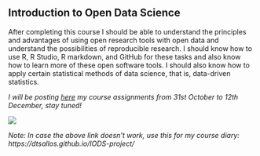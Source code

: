 
## Introduction to Open Data Science

After completing this course I should be able to understand the principles and advantages of using open research tools with open data and understand the possibilities of reproducible research. I should know how to use R, R Studio, R markdown, and GitHub for these tasks and also know how to learn more of these open software tools. I should also know how to apply certain statistical methods of data science, that is, data-driven statistics.


*I will be posting [here](https://dtsallos.github.io/IODS-project/) my course assignments from 31st October to 12th December, stay tuned!*



![](/humour.jpg)




*Note: In case the above link doesn't work, use this for my course diary: https://dtsallos.github.io/IODS-project/*